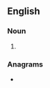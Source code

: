 ==English==

===Noun===
{{head|en|noun plural form}}

# {{plural of|gosling|lang=en}}

===Anagrams===
* {{l|en|glossing}}